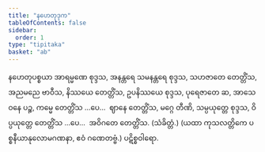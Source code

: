 ```yaml
---
title: "နဟေတုဒုက"
tableOfContents: false
sidebar:
  order: 1
type: "tipitaka"
basket: "ab"
---
```



<DynamicBreadcrumb />

<Division number="46">

<Paragraph number="197">
နဟေတုပစ္စယာ အာရမ္မဏေ စုဒ္ဒသ, အနန္တရေ သမနန္တရေ စုဒ္ဒသ, သဟဇာတေ တေတ္တိံသ, အညမညေ ဗာဝီသ, နိဿယေ တေတ္တိံသ, ဥပနိဿယေ စုဒ္ဒသ, ပုရေဇာတေ ဆ, အာသေဝနေ ပဉ္စ, ကမ္မေ တေတ္တိံသ …ပေ…  ဈာနေ တေတ္တိံသ, မဂ္ဂေ တီဏိ, သမ္ပယုတ္တေ စုဒ္ဒသ, ဝိပ္ပယုတ္တေ တေတ္တိံသ …ပေ…  အဝိဂတေ တေတ္တိံသ. (သံခိတ္တံ.)
</Paragraph>

<Paragraph number="198">
(ယထာ ကုသလတ္တိကေ ပစ္စနီယာနုလောမဂဏနာ, ဧဝံ ဂဏေတဗ္ဗံ.)

</Paragraph>
</Division>

<Paragraph number="199" type="center">
ပဋိစ္စဝါရော.
</Paragraph>